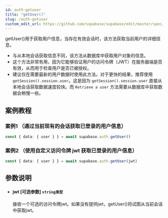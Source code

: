 ```yaml
---
id: auth-getuser
title: "getUser()"
slug: /auth-getuser
custom_edit_url: https://github.com/supabase/supabase/edit/master/spec/supabase_js_v2.yml
---
```



getUser()用于获取用户信息，当存在有效会话时，该方法获取当前用户的详细信息。

* 与从本地会话获取信息不同，该方法从数据库中获取用户对象的信息。
* 这个方法非常有用，因为它能够验证用户的访问令牌（JWT）在服务器端是否有效，从而用于检查用户是否已被授权。
* 建议仅在需要最新的用户数据时使用此方法。对于更快的结果，推荐使用 `getSession().session.user`。这是因为 `getSession().session.user` 直接从本地会话获取数据速度较快。而 `Retrieve a user` 方法需要从数据库中获取数据会稍慢一些。



## 案例教程
### 案例1 （通过当前现有的会话获取已登录的用户信息）

<Tabs scrollable size="small" type="underlined" defaultActiveId="demo2">


<TabPanel id="demo2" label="使用方法">

  ```ts
const { data: { user } } = await supabase.auth.getUser()
  ```

</TabPanel>
</Tabs>


### 案例2 （使用自定义访问令牌 jwt 获取已登录的用户信息）

<Tabs scrollable size="small" type="underlined" defaultActiveId="demo2">


<TabPanel id="demo2" label="使用方法">

  ```ts
const { data: { user } } = await supabase.auth.getUser(jwt)
  ```

</TabPanel>
</Tabs>




## 参数说明


<ul className="method-list-group">
  
<li className="method-list-item">
  <h4 className="method-list-item-label">
    <span className="method-list-item-label-name">
      jwt
    </span>
    <span className="method-list-item-label-badge false">
      [可选参数]
    </span>
    <span className="method-list-item-validation">
      <code>string类型</code>
    </span>
  </h4>
  <div class="method-list-item-description">

接收一个可选的访问令牌jwt。如果没有提供jwt，getUser()将试图从当前会话中获取jwt。

  </div>
  
</li>

</ul>